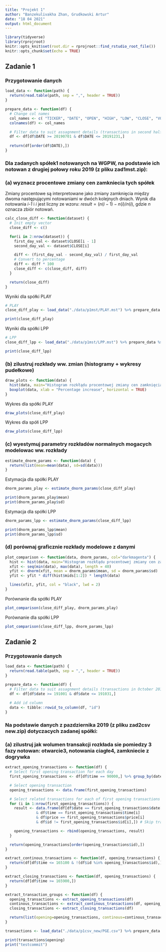```yaml
---
title: "Projekt 1"
author: "Banzekulivakha Zhan, Grudkowski Artur"
date: "18 04 2021"
output: html_document
---
```


```r
library(tidyverse)
library(rprojroot)
knitr::opts_knit$set(root.dir = rprojroot::find_rstudio_root_file())
knitr::opts_chunk$set(echo = TRUE)
```

## Zadanie 1

### Przygotowanie danych

```r
load_data <- function(path) {
  return(read.table(path, sep = ",", header = TRUE))
}

prepare_data <- function(df) {
  # Change col names
  col_names <- c( "TICKER", "DATE", "OPEN", "HIGH", "LOW", "CLOSE", "VOL")
  colnames(df) <- col_names

  # Filter data to suit assagnment details (transactions in second half of 2019)
  df <- df[df$DATE >= 20190701 & df$DATE <= 20191231,]
  
  return(df[order(df$DATE),])
}
```

### Dla zadanych spółek1 notowanych na WGPW, na podstawie ich notowan z drugiej połowy roku 2019 (z pliku zad1mst.zip):

### (a) wyznacz procentowe zmiany cen zamkniecia tych spółek

Zmiany procentowe są interpretowane jako zmiany zamknięcia między dwoma następującymi notowaniami w dwóch kolejnych dniach.
Wynik dla notowania *i-1* i *i* jest liczny ze wzoru: $result = (n(i - 1) - n(i)/n(i)$, gdzie *n* oznacza zbiór notowań.

```r
calc_close_diff <- function(dataset) {
  # Init empty vector
  close_diff <- c()

  for(i in 2:nrow(dataset)) {
    first_day_val <- dataset$CLOSE[i - 1]
    second_day_val <- dataset$CLOSE[i]

    diff <- (first_day_val - second_day_val) / first_day_val
    # Convert to percentage
    diff <- diff * 100
    close_diff <- c(close_diff, diff)
  }

  return(close_diff)
}
```

Wyniki dla spółki PLAY
```r
# PLAY
close_diff_play <- load_data("./data/p1mst/PLAY.mst") %>% prepare_data %>% calc_close_diff

print(close_diff_play)
```

Wyniki dla spółki LPP
```r
# LPP
close_diff_lpp <- load_data("./data/p1mst/LPP.mst") %>% prepare_data %>% calc_close_diff

print(close_diff_lpp)
```

### (b) zilustruj rozkłady ww. zmian (histogramy + wykresy pudełkowe)

```r
draw_plots <- function(data) {
  hist(data, main="Histogram rozkłądu procentowej zmiany cen zamknięcia", xlab="Zmiana procentowa", ylab="Liczność", col="darkmagenta", breaks=50)
  boxplot(data, xlab = "Percentage increase", horizontal = TRUE)
}

```

Wykres dla spółki PLAY
```r
draw_plots(close_diff_play)
```

Wykres dla spółi LPP
```r
draw_plots(close_diff_lpp)
```

### (c) wyestymuj parametry rozkładów normalnych mogacych modelowac ww. rozkłady

```r
estimate_dnorm_params <- function(data) {
  return(list(mean=mean(data), sd=sd(data)))
}
```

Estymacja dla spółki PLAY
```r
dnorm_params_play <- estimate_dnorm_params(close_diff_play)

print(dnorm_params_play$mean)
print(dnorm_params_play$sd)
```

Estymacja dla spółki LPP
```r
dnorm_params_lpp <- estimate_dnorm_params(close_diff_lpp)

print(dnorm_params_lpp$mean)
print(dnorm_params_lpp$sd)
```

### (d) porównaj graficznie rozkłady modelowe z danymi
```r
plot_comparison <- function(data, dnorm_params, col="darkmagenta") {
  hist <- hist(data, main="Histogram rozkłądu procentowej zmiany cen zamknięcia", xlab="Zmiana procentowa", ylab="Liczność", col=col, breaks=50) 
  xfit <- seq(min(data), max(data), length = 40) 
  yfit <- dnorm(xfit, mean = dnorm_params$mean, sd = dnorm_params$sd) 
  yfit <- yfit * diff(hist$mids[1:2]) * length(data) 

  lines(xfit, yfit, col = "black", lwd = 2)
}
```
Porównanie dla spółki PLAY
```r
plot_comparison(close_diff_play, dnorm_params_play)
```

Porównanie dla spółki LPP
```r
plot_comparison(close_diff_lpp, dnorm_params_lpp)
```

## Zadanie 2

### Przygotowanie danych

```r
load_data <- function(path) {
  return(read.table(path, sep = ",", header = TRUE))
}

prepare_data <- function(df) {
  # Filter data to suit assagnment details (transactions in October 2019)
  df <- df[df$date >= 191001 & df$date <= 191031,]
  
  # Add id column
  data <- tibble::rowid_to_column(df, "id")
}
```


### Na podstawie danych z pazdziernika 2019 (z pliku zad2csv new.zip) dotyczacych zadanej spółki:

### (a) zilustruj jak wolumen transakcji rozkłada sie pomiedzy 3 fazy notowan: otwarcie3, notowania ciagłe4, zamkniecie z dogrywka

```r
extract_opening_transactions <- function(df) {
  # Select first opening transaction for each day
  first_opening_transactions <- df[df$time == 90000,] %>% group_by(date) %>% slice(1)

  # Select opening transaction
  opening_transactions <- data.frame(first_opening_transactions)

  # Select related transactions for each of first opening transactions
  for (i in 1:nrow(first_opening_transactions)) {
    result <- data.frame(df[df$date == first_opening_transactions$date[i] 
              & df$time == first_opening_transactions$time[i] 
              & df$price == first_opening_transactions$price[i] 
              & df$id != first_opening_transactions$id[i],]) # Skip transactions from first_opening_transactions

    opening_transactions <- rbind(opening_transactions, result)
  }

  return(opening_transactions[order(opening_transactions$id),])
}

extract_continous_transactions <- function(df, opening_transactions) {
  return(df[df$time <= 165100 & !(df$id %in% opening_transactions$id),])
}

extract_closing_transactions <- function(df, opening_transactions) {
  return(df[df$time >= 165900,])
}

extract_transaction_groups <- function(df) {
  opening_transactions <- extract_opening_transactions(df)
  continous_transactions <- extract_continous_transactions(df, opening_transactions)
  closing_transactions <- extract_closing_transactions(df)

  return(list(opening=opening_transactions, continous=continous_transactions, closing=closing_transactions))
}
```

```r
transactions <- load_data("./data/p1csv_new/PGE.csv") %>% prepare_data %>% extract_transaction_groups

print(transactions$opening)
print("testcommit")
```